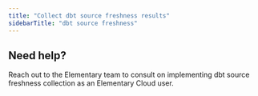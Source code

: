 ```yaml
---
title: "Collect dbt source freshness results"
sidebarTitle: "dbt source freshness"
---
```





<DbtSourceFreshness />

## Need help?

Reach out to the Elementary team to consult on implementing dbt source freshness collection as an Elementary Cloud user. 